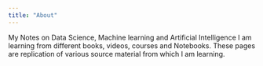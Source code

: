 ```yaml
---
title: "About"
---
```


My Notes on Data Science, Machine learning and Artificial Intelligence I am learning from different books, videos, courses and Notebooks. These pages are replication of various source material from which I am learning.